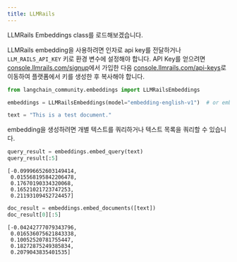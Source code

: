 ```yaml
---
title: LLMRails
---
```


LLMRails Embeddings class를 로드해보겠습니다.

LLMRails embedding을 사용하려면 인자로 api key를 전달하거나 `LLM_RAILS_API_KEY` 키로 환경 변수에 설정해야 합니다.
API Key를 얻으려면 [console.llmrails.com/signup](https://console.llmrails.com/signup)에서 가입한 다음 [console.llmrails.com/api-keys](https://console.llmrails.com/api-keys)로 이동하여 플랫폼에서 키를 생성한 후 복사해야 합니다.

```python
from langchain_community.embeddings import LLMRailsEmbeddings
```

```python
embeddings = LLMRailsEmbeddings(model="embedding-english-v1")  # or embedding-multi-v1
```

```python
text = "This is a test document."
```

embedding을 생성하려면 개별 텍스트를 쿼리하거나 텍스트 목록을 쿼리할 수 있습니다.

```python
query_result = embeddings.embed_query(text)
query_result[:5]
```

```output
[-0.09996652603149414,
 0.015568195842206478,
 0.17670190334320068,
 0.16521021723747253,
 0.21193109452724457]
```

```python
doc_result = embeddings.embed_documents([text])
doc_result[0][:5]
```

```output
[-0.04242777079343796,
 0.016536075621843338,
 0.10052520781755447,
 0.18272875249385834,
 0.2079043835401535]
```